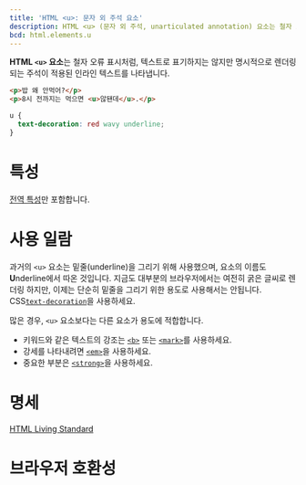 ```yaml
---
title: 'HTML <u>: 문자 외 주석 요소'
description: HTML <u> (문자 외 주석, unarticulated annotation) 요소는 철자 오류 표시처럼, 텍스트로 표기하지는 않지만 명시적으로 렌더링되는 주석이 적용된 인라인 텍스트를 나타냅니다.
bcd: html.elements.u
---
```


**HTML `<u>` 요소**는 철자 오류 표시처럼, 텍스트로 표기하지는 않지만 명시적으로 렌더링되는 주석이 적용된 인라인 텍스트를 나타냅니다.

<HTMLDemo height={80}>

```html
<p>밥 왜 안먹어?</p>
<p>8시 전까지는 먹으면 <u>않됀데</u>.</p>
```

```css
u {
  text-decoration: red wavy underline;
}
```

</HTMLDemo>

# 특성

[전역 특성](/docs/Web/HTML/Global_attributes)만 포함합니다.

# 사용 일람

과거의 `<u>` 요소는 밑줄(underline)을 그리기 위해 사용했으며, 요소의 이름도 **U**nderline에서 따온 것입니다. 지금도 대부분의 브라우저에서는 여전히 굵은 글씨로 렌더링 하지만, 이제는 단순히 밑줄을 그리기 위한 용도로 사용해서는 안됩니다. CSS[`text-decoration`](https://developer.mozilla.org/en-US/docs/Web/CSS/text-decoration)을 사용하세요.

많은 경우, `<u>` 요소보다는 다른 요소가 용도에 적합합니다.

- 키워드와 같은 텍스트의 강조는 [`<b>`](./b) 또는 [`<mark>`](./mark)를 사용하세요.
- 강세를 나타내려면 [`<em>`](./em)을 사용하세요.
- 중요한 부분은 [`<strong>`](./strong)을 사용하세요.

# 명세

[HTML Living Standard](https://html.spec.whatwg.org/multipage/text-level-semantics.html#the-u-element)

# 브라우저 호환성

<BrowserCompat data={props.bcd} />
